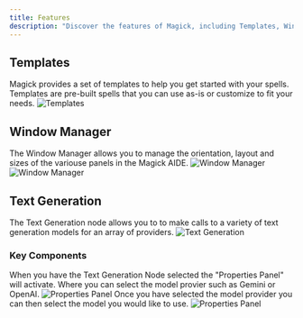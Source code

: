 ```yaml
---
title: Features
description: "Discover the features of Magick, including Templates, Window Manager, Configuration, Secrets, and Events"
---
```


## Templates
Magick provides a set of templates to help you get started with your spells. Templates are pre-built spells that you can use as-is or customize to fit your needs.
![Templates](/images/templates.png)

## Window Manager
The Window Manager allows you to manage the orientation, layout and sizes of the variouse panels in the Magick AIDE. 
![Window Manager](/images/layout-1.png)
![Window Manager](/images/layout-2.png)

## Text Generation
The Text Generation node allows you to to make calls to a variety of text generation models for an array of providers.
![Text Generation](/images/node.png)
### Key Components
When you have the Text Generation Node selected the "Properties Panel" will activate. Where you can select the model provier such as Gemini or OpenAI.
![Properties Panel](/images/text-gen-providers.png)
Once you have selected the model provider you can then select the model you would like to use.
![Properties Panel](/images/text-gen-models.png)